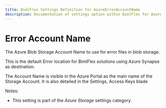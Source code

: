 ---
title: BimlFlex Settings Definition for AzureErrorAccountName
description: Documentation of settings option within BimlFlex for AzureErrorAccountName
---
<head>
  <meta name="varigenceProduct" content="BimlFlex"></meta>
  <meta name="varigenceArticleType" content="Reference"></meta>
</head>


# Error Account Name

The Azure Blob Storage Account Name to use for error files in blob storage.

This is the default Error location for BimlFlex solutions using Azure Synapse as destination.

The Account Name is visible in the Azure Portal as the main name of the Storage Account. It is also detailed in the Settings, Access Keys blade

Notes:

* This setting is part of the *Azure Storage* settings category.

